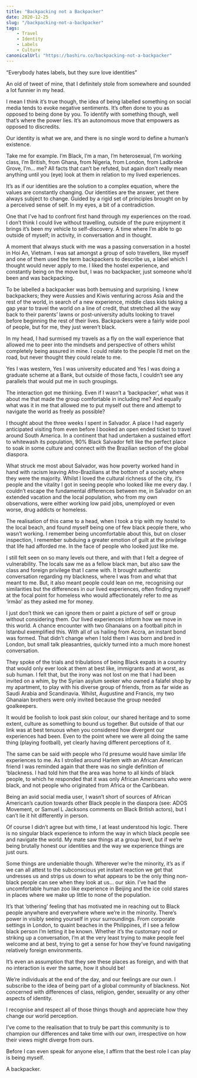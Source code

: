 ```yaml
---
title: "Backpacking not a Backpacker"
date: 2020-12-25
slug: "/backpacking-not-a-backpacker"
tags: 
    - Travel 
    - Identity 
    - Labels
    - Culture
canonicalUrl: "https://bashiru.co/backpacking-not-a-backpacker"
---
```


“Everybody hates labels, but they sure love identities” 

An old of tweet of mine, that I definitely stole from somewhere and sounded a lot funnier in my head.

I mean I think it’s true though, the idea of being labelled something on social media tends to evoke negative sentiments. It’s often done to you as opposed to being done by you. To identify with something though, well that’s where the power lies. It’s an autonomous move that empowers as opposed to discredits.

Our identity is what we are, and there is no single word to define a human’s existence.

Take me for example. I’m Black, I’m a man, I’m heterosexual, I’m working class, I’m British, from Ghana, from Nigeria, from London, from Ladbroke Grove, I’m…   me? All facts that can’t be refuted, but again don’t really mean anything until you (eye) look at them in relation to my lived experiences. 

It’s as if our identities are the solution to a complex equation, where the values are constantly changing. Our identities are the answer, yet there always subject to change. Guided by a rigid set of principles brought on by a perceived sense of self. In my eyes, a bit of a contradiction.

One that I’ve had to confront first hand through my experiences on the road. I don’t think I could live without travelling, outside of the pure enjoyment it brings it’s been my vehicle to self-discovery. A time where I’m able to go outside of myself; in activity, in conversation and in thought. 

A moment that always stuck with me was a passing conversation in a hostel in Hoi An, Vietnam. I was sat amongst a group of solo travellers, like myself and one of them used the term backpackers to describe us, a label which I thought would never apply to me. I liked the hostel experience, and constantly being on the move but, I was no backpacker, just someone who’d been and was backpacking. 

To be labelled a backpacker was both bemusing and surprising. I knew backpackers; they were Aussies and Kiwis venturing across Asia and the rest of the world, in search of a new experience, middle class kids taking a gap year to travel the world on a line of credit, that stretched all the way back to their parents’ lawns or post-university adults looking to travel before beginning the rest of their lives. Backpackers were a fairly wide pool of people, but for me, they just weren’t black.

In my head, I had surmised my travels as a fly on the wall experience that allowed me to peer into the mindsets and perspective of others whilst completely being assured in mine. I could relate to the people I’d met on the road, but never thought they could relate to me.

Yes I was western, Yes I was university educated and Yes I was doing a graduate scheme at a Bank, but outside of those facts, I couldn’t see any parallels that would put me in such groupings. 

The interaction got me thinking. Even if I wasn’t a ‘backpacker’, what was it about me that made the group comfortable in including me? And equally what was it in me that allowed me to put myself out there and attempt to navigate the world as freely as possible?

I thought about the three weeks I spent in Salvador. A place I had eagerly anticipated visiting from even before I booked an open ended ticket to travel around South America. In a continent that had undertaken a sustained effort to whitewash its population, 90% Black Salvador felt like the perfect place to soak in some culture and connect with the Brazilian section of the global diaspora.

What struck me most about Salvador, was how poverty worked hand in hand with racism leaving Afro-Brazilians at the bottom of a society where they were the majority. Whilst I loved the cultural richness of the city, it’s people and the vitality I got in seeing people who looked like me every day. I couldn’t escape the fundamental differences between me, in Salvador on an extended vacation and the local population, who from my own observations, were either working low paid jobs, unemployed or even worse, drug addicts or homeless.

The realisation of this came to a head, when I took a trip with my hostel to the local beach, and found myself being one of few black people there, who wasn’t working.  I remember being uncomfortable about this, but on closer inspection, I remember subduing a greater emotion of guilt at the privilege that life had afforded me. In the face of people who looked just like me.

I still felt seen on so many levels out there, and with that I felt a degree of vulnerability. The locals saw me as a fellow black man, but also saw the class and foreign privilege that I came with. It brought authentic conversation regarding my blackness, where I was from and what that meant to me. But, it also meant people could lean on me, recognising our similarities but the differences in our lived experiences, often finding myself at the focal point for homeless who would affectionately refer to me as ‘irmão’ as they asked me for money.

I just don’t think we can ignore them or paint a picture of self or group without considering them. Our lived experiences inform how we move in this world.  A chance encounter  with  two Ghanaians on a football pitch in Istanbul exemplified this. With all of us hailing from Accra, an instant bond was formed. That didn’t change when I told them I was born and bred in London, but small talk pleasantries, quickly turned into a much more honest conversation. 

They spoke of the trials and tribulations of being Black expats in a country that would only ever look at them at best like, immigrants and at worst, as sub human. I felt that, but the irony was not lost on me that I had been invited on a whim, by the Syrian asylum seeker who owned a falafel shop by my apartment, to play with his diverse group of friends, from as far wide as Saudi Arabia and Scandinavia. Whilst, Augustine and Francis, my two Ghanaian brothers were only invited because the group needed goalkeepers. 

It would be foolish to look past skin colour, our shared heritage and to some extent, culture as something to bound us together. But outside of that our link was at best tenuous when you considered how divergent our experiences had been. Even to the point where we were all doing the same thing (playing football), yet clearly having different perceptions of it. 

The same can be said with people who I’d presume would have similar life experiences to me. As I strolled around Harlem with an African American friend I was reminded again that there was no single definition of ‘blackness. I had told him that the area was home to all kinds of black people, to which he responded that it was only African Americans who were black, and not people who originated from Africa or the Caribbean. 

Being an avid social media user, I wasn’t short of sources of African American’s caution towards other Black people in the diaspora (see: ADOS Movement, or Samuel L Jacksons comments on Black British actors), but I can’t lie it hit differently in person.  

Of course I didn’t agree but with time, I at least understood his logic.  There is no singular black experience to inform the way in which black people see and navigate the world. My mate saw things at a group level, but if we’re being brutally honest our identities and the way we experience things are just ours. 

Some things are undeniable though. Wherever we’re the minority, it’s as if we can all attest to the subconscious yet instant reaction we get that undresses us and strips us down to what appears to be the only thing non-black people can see when they look at us… our skin. I’ve had the uncomfortable human zoo like experience in Beijing and the ice cold stares in places where we make up little to none of the population. 

It’s that ‘othering’ feeling that has motivated me in reaching out to Black people anywhere and everywhere where we’re in the minority. There’s power in visibly seeing yourself in your surroundings. From corporate settings in London, to quaint beaches in the Philippines, if I see a fellow black person I’m letting it be known. Whether it’s the customary nod or striking up a conversation, I’m at the very least trying to make people feel welcome and at best, trying to get a sense for how they’ve found navigating relatively foreign environments.

It’s even an assumption that they see these places as foreign, and with that no interaction is ever the same, how it should be!

We’re individuals at the end of the day, and our feelings are our own. I subscribe to the idea of being part of a global community of blackness. Not concerned with differences of class, religion, gender, sexuality or any other aspects of identity. 

I recognise and respect all of those things though and appreciate how they change our world perception. 

I’ve come to the realisation that to truly be part this community is to champion our differences and take time with our own, irrespective on how their views might diverge from ours.

Before I can even speak for anyone else, I affirm that the best role I can play is being myself. 

A backpacker. 
